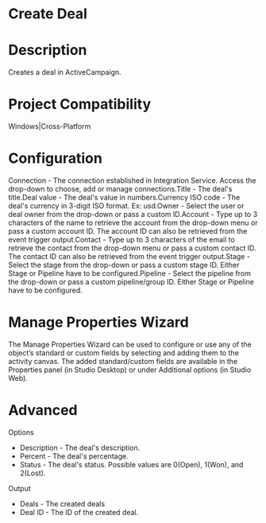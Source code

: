 ﻿# Create Deal

# Description

Creates a deal in ActiveCampaign.

# Project Compatibility

Windows|Cross-Platform

# Configuration

Connection - The
                        connection established in Integration Service. Access the drop-down to
                        choose, add or manage connections.Title - The deal's title.Deal value - The deal's value in numbers.Currency ISO code - The deal's currency in 3-digit ISO format. Ex:
                            usd.Owner - Select the user or deal owner from the drop-down or pass a
                        custom ID.Account - Type up to 3 characters of the name to retrieve the account
                        from the drop-down menu or pass a custom account ID. The account ID can also
                        be retrieved from the event trigger output.Contact - Type up to 3 characters of the email to retrieve the
                        contact from the drop-down menu or pass a custom contact ID. The contact ID
                        can also be retrieved from the event trigger output.Stage - Select the stage from the drop-down or pass a custom stage
                        ID. Either Stage or Pipeline have to be configured.Pipeline - Select the pipeline from the drop-down or pass a custom
                        pipeline/group ID. Either Stage or Pipeline have to be
                        configured.

# Manage Properties Wizard

The Manage Properties Wizard can be used to configure or use any of the object’s
                standard or custom fields by selecting and adding them to the activity canvas. The
                added standard/custom fields are available in the Properties panel (in Studio
                Desktop) or under Additional options (in Studio Web).

# Advanced

Options

* Description - The deal's description.
* Percent - The deal's percentage.
* Status - The deal's status. Possible values are 0(Open), 1(Won), and 2(Lost).

Output

* Deals - The created deals
* Deal ID - The ID of the created deal.
